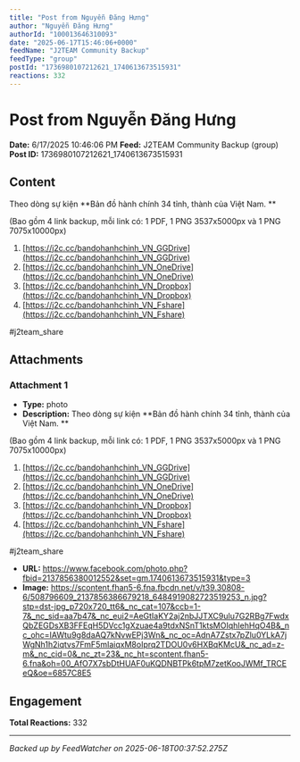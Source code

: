 ```yaml
---
title: "Post from Nguyễn Đăng Hưng"
author: "Nguyễn Đăng Hưng"
authorId: "100013646310093"
date: "2025-06-17T15:46:06+0000"
feedName: "J2TEAM Community Backup"
feedType: "group"
postId: "1736980107212621_1740613673515931"
reactions: 332
---
```


# Post from Nguyễn Đăng Hưng

**Date:** 6/17/2025 10:46:06 PM
**Feed:** J2TEAM Community Backup (group)
**Post ID:** 1736980107212621_1740613673515931

## Content

Theo dòng sự kiện
**Bản đồ hành chính 34 tỉnh, thành của Việt Nam. **

(Bao gồm 4 link backup, mỗi link có: 1 PDF, 1 PNG 3537x5000px và 1 PNG 7075x10000px)
1. [https://j2c.cc/bandohanhchinh_VN_GGDrive](https://j2c.cc/bandohanhchinh_VN_GGDrive)
2. [https://j2c.cc/bandohanhchinh_VN_OneDrive](https://j2c.cc/bandohanhchinh_VN_OneDrive)
3. [https://j2c.cc/bandohanhchinh_VN_Dropbox](https://j2c.cc/bandohanhchinh_VN_Dropbox)
4. [https://j2c.cc/bandohanhchinh_VN_Fshare](https://j2c.cc/bandohanhchinh_VN_Fshare)

#j2team_share

## Attachments

### Attachment 1
- **Type:** photo
- **Description:** Theo dòng sự kiện
**Bản đồ hành chính 34 tỉnh, thành của Việt Nam. **

(Bao gồm 4 link backup, mỗi link có: 1 PDF, 1 PNG 3537x5000px và 1 PNG 7075x10000px)
1. [https://j2c.cc/bandohanhchinh_VN_GGDrive](https://j2c.cc/bandohanhchinh_VN_GGDrive)
2. [https://j2c.cc/bandohanhchinh_VN_OneDrive](https://j2c.cc/bandohanhchinh_VN_OneDrive)
3. [https://j2c.cc/bandohanhchinh_VN_Dropbox](https://j2c.cc/bandohanhchinh_VN_Dropbox)
4. [https://j2c.cc/bandohanhchinh_VN_Fshare](https://j2c.cc/bandohanhchinh_VN_Fshare)

#j2team_share
- **URL:** https://www.facebook.com/photo.php?fbid=2137856380012552&set=gm.1740613673515931&type=3
- **Image:** https://scontent.fhan5-6.fna.fbcdn.net/v/t39.30808-6/508796609_2137856386679218_6484919082723519253_n.jpg?stp=dst-jpg_p720x720_tt6&_nc_cat=107&ccb=1-7&_nc_sid=aa7b47&_nc_eui2=AeGtIaKY2aj2nbJJTXC9ulu7G2RBg7FwdxQbZEGDsXB3FFEqH5DVcc1gXzuae4a9tdxNSnT1ktsMOIqhIehHqO4B&_nc_ohc=IAWtu9g8daAQ7kNvwEPj3Wn&_nc_oc=AdnA7Zstx7pZlu0YLkA7jWgNh1h2iqtvs7FmF5mIaiqxM8oIprq2TDOU0v6HXBqKMcU&_nc_ad=z-m&_nc_cid=0&_nc_zt=23&_nc_ht=scontent.fhan5-6.fna&oh=00_AfO7X7sbDtHUAF0uKQDNBTPk6tpM7zetKooJWMf_TRCEeQ&oe=6857C8E5

## Engagement

**Total Reactions:** 332

---
*Backed up by FeedWatcher on 2025-06-18T00:37:52.275Z*
